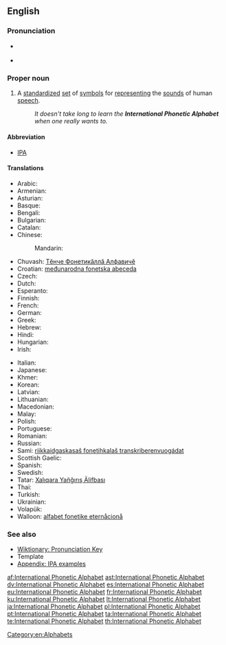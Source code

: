 {{wikipedia}}
==English==

===Pronunciation===
* {{a|UK}} {{IPA|/ˌɪntəˈnæʃ(ə)n(ə)l fəˈnɛtɪk ˈælfəˌbɛt/|[ˌɪntəˈnæʃ(ə)n(ə)ɫ fəˈnɛtɪk ˈæɫfəˌbɛt]}}
* {{a|US}} {{IPA|/ˌɪntɚˈnæʃ(ə)n(ə)l fəˈnɛtɪk ˈælfəˌbɛt/|[ˌɪntɚˈnæʃ(ə)n(ə)ɫ fəˈnɛɾɪk ˈæɫfəˌbɛt]|[ˌɪɾ̃ɚˈnæʃ(ə)n(ə)ɫ fəˈnɛɾɪk ˈæɫfəˌbɛt]}}

===Proper noun===
{{en-proper noun|sg=[[international|International]] [[phonetic|Phonetic]] [[alphabet|Alphabet]]}}

# A [[standardize]]d [[set]] of [[symbol]]s for [[represent]]ing the [[sound]]s of human [[speech]].
#: ''It doesn't take long to learn the '''International Phonetic Alphabet''' when one really wants to.''

====Abbreviation====
* [[IPA]]

====Translations====
{{trans-top|standardized symbols for speech}}
* Arabic: {{t-|ar|ألفبائية صوتية دولية|tr=‘alifba’íyya ʂautíyya daulíyya|f}}
* Armenian: {{t-|hy|Միջազգային Հնչյունական Այբուբեն|tr=Miǰazgayin Hnč‘yunakan Aybuben}}
* Asturian: {{t+|ast|Alfabetu Fonéticu Internacional|m}}
* Basque: {{t-|eu|Nazioarteko Alfabeto Fonetikoa}}
* Bengali: {{t-|bn|আন্তর্জাতিক ধ্বনিমূলক বর্ণমালা}}
* Bulgarian: {{t-|bg|международна фонетична азбука|f}}
* Catalan: {{t-|ca|Alfabet Fonètic Internacional|m}}
* Chinese:
*: Mandarin: {{zh-tsp|國際音標|国际音标|guójì yīnbiāo yīn}}
* Chuvash: [[Тĕнче Фонетикăллă Алфавичĕ]]
* Croatian: [[međunarodna fonetska abeceda]] {{f}}
* Czech: {{t+|cs|mezinárodní fonetická abeceda|f}}
* Dutch: {{t-|nl|Internationaal Fonetisch Alfabet}}
* Esperanto: {{t-|eo|Internacia Fonetika Alfabeto|xs=Esperanto}}
* Finnish: {{t+|fi|kansainvälinen}} {{t+|fi|foneettinen}} {{t+|fi|aakkosto}}
* French: {{t-|fr|Alphabet phonétique international|m}}
* German: {{t+|de|Internationales Phonetisches Alphabet|n}}
* Greek: {{t+|el|Διεθνές Φωνητικό Αλφάβητο|n}}
* Hebrew: {{t-|he|אלפבית פונטי בינלאומי|f}}
* Hindi: {{t-|hi|अन्तर्राष्ट्रीय ध्वन्यात्मक लिपि|xs=Hindi}}
* Hungarian: {{t-|hu|nemzetközi fonetikai ábécé}}
* Irish: {{t-|ga|Aibítir Idirnáisiúnta Foghraíochta|f|alt=An Aibítir Idirnáisiúnta Foghraíochta}}
{{trans-mid}}
* Italian: {{t-|it|alfabeto fonetico internazionale|m}}
* Japanese: {{t-|ja|国際音声記号|tr=kokusai onsei kigō}}
* Khmer: {{t-|km|អក្សរក្រមសព្ទអន្តរជាតិ|tr=ak sor krom sab on tak rak jeat |sc=Khmr}}
* Korean: {{t-|ko|국제 음성 기호|tr=gukje eumseong giho}}
* Latvian: {{t-|lv|starptautiskais fonētiskais alfabēts}}
* Lithuanian: {{t+|lt|tarptautinė fonetinė abėcėlė|f|xs=Lithuanian}}
* Macedonian: {{t-|mk|меѓународна фонетска азбука|f|tr=meǵunárodna fónetska ázbuka}}
* Malay: {{t|ms|Abjad Fonetik Antarabangsa}}
* Polish: {{t-|pl|międzynarodowy alfabet fonetyczny|m}}
* Portuguese: {{t-|pt|alfabeto fonético internacional|m}}
* Romanian: {{t-|ro|alfabetul fonetic internațional|n}}
* Russian: {{t-|ru|международный фонетический алфавит|m|tr=meždunaródnyj fonetíčeskij alfavít}}
* Sami: [[riikkaidgaskasaš fonetihkalaš transkriberenvuogádat]]
* Scottish Gaelic: {{t-|gd|Aibidil Fhogharach Eadar-Nàiseanta|f}}
* Spanish: {{t+|es|Alfabeto Fonético Internacional|m}}
* Swedish: {{t-|sv|internationella fonetiska alfabetet}}
* Tatar: [[Xalıqara Yañğırış Älifbası]]
* Thai: {{t-|th|สัทอักษรสากล|tr=sàtàksŏn săagon}}
* Turkish: {{t-|tr|Uluslararası Fonetik Alfabesi}}
* Ukrainian: {{t-|uk|міжнародний фонетичний алфавіт|tr=mižnarodnyj fonetyčnyj alfavit|m}}
* Volapük: {{t+|vo|Lafab Fonetik Bevünetik}}
* Walloon: [[alfabet fonetike eternåcionå]]
{{trans-bottom}}

===See also===
* [[Wiktionary:Pronunciation|Wiktionary: Pronunciation Key]]
* Template {{temp|IPA}}
* [[Wiktionary:IPA pronunciation key|Appendix: IPA examples]]

[[Category:en:Alphabets]]

[[af:International Phonetic Alphabet]]
[[ast:International Phonetic Alphabet]]
[[dv:International Phonetic Alphabet]]
[[es:International Phonetic Alphabet]]
[[eu:International Phonetic Alphabet]]
[[fr:International Phonetic Alphabet]]
[[ku:International Phonetic Alphabet]]
[[lt:International Phonetic Alphabet]]
[[ja:International Phonetic Alphabet]]
[[pl:International Phonetic Alphabet]]
[[pt:International Phonetic Alphabet]]
[[ta:International Phonetic Alphabet]]
[[te:International Phonetic Alphabet]]
[[th:International Phonetic Alphabet]]